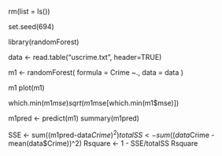 rm(list = ls())

set.seed(694)

library(randomForest)

data <- read.table("uscrime.txt", header=TRUE)

m1 <- randomForest(
  formula = Crime ~.,
  data = data
)

m1
plot(m1)

which.min(m1$mse)
sqrt(m1$mse[which.min(m1$mse)])

m1pred <- predict(m1)
summary(m1pred)

SSE <- sum((m1pred-data$Crime)^2)
totalSS <- sum((data$Crime - mean(data$Crime))^2)
Rsquare <- 1 - SSE/totalSS
Rsquare